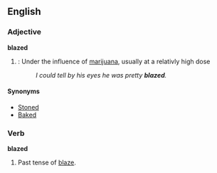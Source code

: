 ==English==

===Adjective===
'''blazed'''
# {{slang}}: Under the influence of [[marijuana]], usually at a relativly high dose
#:''I could tell by his eyes he was pretty '''blazed'''.''

====Synonyms====
*[[Stoned]]
*[[Baked]]

===Verb===
'''blazed'''
# Past tense of [[blaze]].